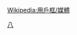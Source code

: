 {{Userbox
  |border-c=black
  |border-s=1
  |id=GTV
  |id-c=#00fa9a
  |id-fc=#ffa500
  |id-s=12
  |info=這個用戶喜歡觀賞'''[[八大戲劇台]]'''
  |info-c=#1e90ff
  |info-fc=#ffffff
  |info-s=9
}}<includeonly>[[Category:喜歡觀賞八大戲劇台的維基人|{{PAGENAME}}]]</includeonly><noinclude>
[[Category:媒體用戶框模板|八]]
</noinclude><noinclude>{{Clear}}[[Wikipedia:用戶框/媒體]]</noinclude>